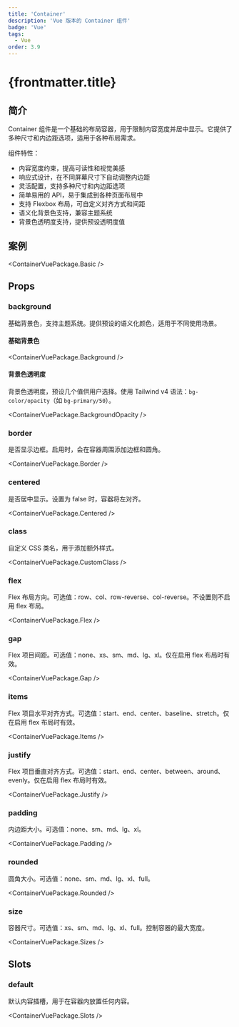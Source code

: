 ```yaml
---
title: 'Container'
description: 'Vue 版本的 Container 组件'
badge: 'Vue'
tags:
  - Vue
order: 3.9
---
```



# {frontmatter.title}

## 简介

Container 组件是一个基础的布局容器，用于限制内容宽度并居中显示。它提供了多种尺寸和内边距选项，适用于各种布局需求。

组件特性：

- 内容宽度约束，提高可读性和视觉美感
- 响应式设计，在不同屏幕尺寸下自动调整内边距
- 灵活配置，支持多种尺寸和内边距选项
- 简单易用的 API，易于集成到各种页面布局中
- 支持 Flexbox 布局，可自定义对齐方式和间距
- 语义化背景色支持，兼容主题系统
- 背景色透明度支持，提供预设透明度值

## 案例

<ContainerVuePackage.Basic />

## Props

### background

基础背景色，支持主题系统。提供预设的语义化颜色，适用于不同使用场景。

#### 基础背景色

<ContainerVuePackage.Background />

#### 背景色透明度

背景色透明度，预设几个值供用户选择。使用 Tailwind v4 语法：`bg-color/opacity`（如 `bg-primary/50`）。

<ContainerVuePackage.BackgroundOpacity />

### border

是否显示边框。启用时，会在容器周围添加边框和圆角。

<ContainerVuePackage.Border />

### centered

是否居中显示。设置为 false 时，容器将左对齐。

<ContainerVuePackage.Centered />

### class

自定义 CSS 类名，用于添加额外样式。

<ContainerVuePackage.CustomClass />

### flex

Flex 布局方向。可选值：row、col、row-reverse、col-reverse。不设置则不启用 flex 布局。

<ContainerVuePackage.Flex />

### gap

Flex 项目间距。可选值：none、xs、sm、md、lg、xl。仅在启用 flex 布局时有效。

<ContainerVuePackage.Gap />

### items

Flex 项目水平对齐方式。可选值：start、end、center、baseline、stretch。仅在启用 flex 布局时有效。

<ContainerVuePackage.Items />

### justify

Flex 项目垂直对齐方式。可选值：start、end、center、between、around、evenly。仅在启用 flex 布局时有效。

<ContainerVuePackage.Justify />

### padding

内边距大小。可选值：none、sm、md、lg、xl。

<ContainerVuePackage.Padding />

### rounded

圆角大小。可选值：none、sm、md、lg、xl、full。

<ContainerVuePackage.Rounded />

### size

容器尺寸。可选值：xs、sm、md、lg、xl、full。控制容器的最大宽度。

<ContainerVuePackage.Sizes />

## Slots

### default

默认内容插槽，用于在容器内放置任何内容。

<ContainerVuePackage.Slots />
